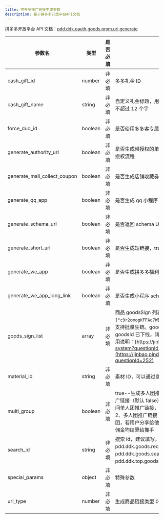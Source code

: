 ```yaml
---
title: 拼多多推广链接生成参数
description: 基于拼多多开放平台API文档
---
```


拼多多开放平台 API 文档：[pdd.ddk.oauth.goods.prom.url.generate](https://open.pinduoduo.com/application/document/api?id=pdd.ddk.oauth.goods.prom.url.generate)

| 参数名                       | 类型    | 是否必填 | 描述                                                                                                                                                                                                                                                                                   |
| ---------------------------- | ------- | -------- | -------------------------------------------------------------------------------------------------------------------------------------------------------------------------------------------------------------------------------------------------------------------------------------- |
| cash_gift_id                 | number  | 非必填   | 多多礼金 ID                                                                                                                                                                                                                                                                            |
| cash_gift_name               | string  | 非必填   | 自定义礼金标题，用于向用户展示渠道专属福利，不超过 12 个字                                                                                                                                                                                                                             |
| force_duo_id                 | boolean | 非必填   | 是否使用多多客专属推广计划                                                                                                                                                                                                                                                             |
| generate_authority_url       | boolean | 非必填   | 是否生成带授权的单品链接。如果未授权，则会走授权流程                                                                                                                                                                                                                                   |
| generate_mall_collect_coupon | boolean | 非必填   | 是否生成店铺收藏券推广链接                                                                                                                                                                                                                                                             |
| generate_qq_app              | boolean | 非必填   | 是否生成 qq 小程序                                                                                                                                                                                                                                                                     |
| generate_schema_url          | boolean | 非必填   | 是否返回 schema URL                                                                                                                                                                                                                                                                    |
| generate_short_url           | boolean | 非必填   | 是否生成短链接，true-是，false-否                                                                                                                                                                                                                                                      |
| generate_we_app              | boolean | 非必填   | 是否生成拼多多福利券微信小程序推广信息                                                                                                                                                                                                                                                 |
| generate_we_app_long_link    | boolean | 非必填   | 是否生成小程序 schema 长链                                                                                                                                                                                                                                                             |
| goods_sign_list              | array   | 非必填   | 商品 goodsSign 列表，例如：`["c9r2omogKFFAc7WBwvbZU1ikIb16_J3CTa8HNN"]`，支持批量生链。goodsSign 是加密后的 goodsId, goodsId 已下线，请使用 goodsSign 来替代。使用说明：[https://jinbao.pinduoduo.com/qa-system?questionId=252](https://jinbao.pinduoduo.com/qa-system?questionId=252) |
| material_id                  | string  | 非必填   | 素材 ID，可以通过商品详情接口获取商品素材信息                                                                                                                                                                                                                                          |
| multi_group                  | boolean | 非必填   | true--生成多人团推广链接 false--生成单人团推广链接（默认 false）1、单人团推广链接：用户访问单人团推广链接，可直接购买商品无需拼团。2、多人团推广链接：用户访问双人团推广链接开团，若用户分享给他人参团，则开团者和参团者的佣金均结算给推手                                             |
| search_id                    | string  | 非必填   | 搜索 id，建议填写，提高收益。来自 pdd.ddk.goods.recommend.get、pdd.ddk.goods.search、pdd.ddk.top.goods.list.query 等接口                                                                                                                                                               |
| special_params               | object  | 非必填   | 特殊参数                                                                                                                                                                                                                                                                               |
| url_type                     | number  | 非必填   | 生成商品链接类型 0-默认 1-百补相似品列表                                                                                                                                                                                                                                               |
